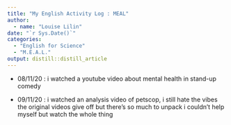 ```yaml
---
title: "My English Activity Log : MEAL"
author:
  - name: "Louise Lilin" 
date: "`r Sys.Date()`"
categories:
  - "English for Science"
  - "M.E.A.L."
output: distill::distill_article
---
```



- 08/11/20 : i watched a youtube video about mental health in stand-up comedy

- 09/11/20 : i watched an analysis video of petscop, i still hate the vibes the original videos give off but there's so much to unpack i couldn't help myself but watch the whole thing  




